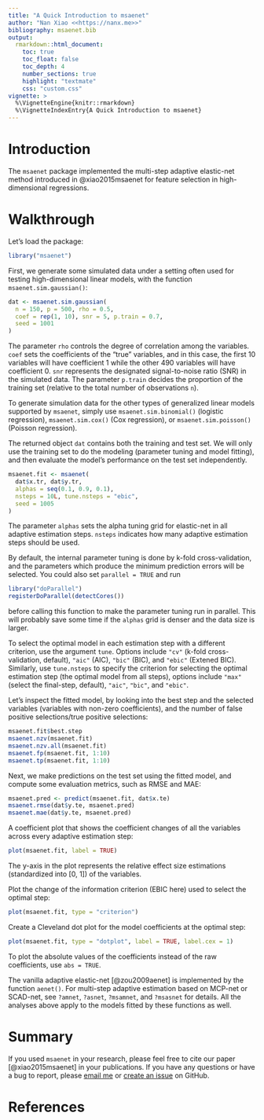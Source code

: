 ```yaml
---
title: "A Quick Introduction to msaenet"
author: "Nan Xiao <<https://nanx.me>>"
bibliography: msaenet.bib
output:
  rmarkdown::html_document:
    toc: true
    toc_float: false
    toc_depth: 4
    number_sections: true
    highlight: "textmate"
    css: "custom.css"
vignette: >
  %\VignetteEngine{knitr::rmarkdown}
  %\VignetteIndexEntry{A Quick Introduction to msaenet}
---
```


# Introduction

The `msaenet` package implemented the multi-step adaptive elastic-net method introduced in @xiao2015msaenet for feature selection in high-dimensional regressions.

# Walkthrough

Let's load the package:

```r
library("msaenet")
```

First, we generate some simulated data under a setting often used for testing high-dimensional linear models, with the function `msaenet.sim.gaussian()`:

```r
dat <- msaenet.sim.gaussian(
  n = 150, p = 500, rho = 0.5,
  coef = rep(1, 10), snr = 5, p.train = 0.7,
  seed = 1001
)
```

The parameter `rho` controls the degree of correlation among the variables. `coef` sets the coefficients of the "true" variables, and in this case, the first 10 variables will have coefficient 1 while the other 490 variables will have coefficient 0. `snr` represents the designated signal-to-noise ratio (SNR) in the simulated data. The parameter `p.train` decides the proportion of the training set (relative to the total number of observations `n`).

To generate simulation data for the other types of generalized linear models supported by `msaenet`, simply use `msaenet.sim.binomial()` (logistic regression), `msaenet.sim.cox()` (Cox regression), or `msaenet.sim.poisson()` (Poisson regression).

The returned object `dat` contains both the training and test set. We will only use the training set to do the modeling (parameter tuning and model fitting), and then evaluate the model's performance on the test set independently.

```r
msaenet.fit <- msaenet(
  dat$x.tr, dat$y.tr,
  alphas = seq(0.1, 0.9, 0.1),
  nsteps = 10L, tune.nsteps = "ebic",
  seed = 1005
)
```

The parameter `alphas` sets the alpha tuning grid for elastic-net in all adaptive estimation steps. `nsteps` indicates how many adaptive estimation steps should be used.

By default, the internal parameter tuning is done by k-fold cross-validation, and the parameters which produce the minimum prediction errors will be selected. You could also set `parallel = TRUE` and run

```r
library("doParallel")
registerDoParallel(detectCores())
```

before calling this function to make the parameter tuning run in parallel. This will probably save some time if the `alphas` grid is denser and the data size is larger.

To select the optimal model in each estimation step with a different criterion, use the argument `tune`. Options include `"cv"` (k-fold cross-validation, default), `"aic"` (AIC), `"bic"` (BIC), and `"ebic"` (Extened BIC). Similarly, use `tune.nsteps` to specify the criterion for selecting the optimal estimation step (the optimal model from all steps), options include `"max"` (select the final-step, default), `"aic"`, `"bic"`, and `"ebic"`.

Let's inspect the fitted model, by looking into the best step and the selected variables (variables with non-zero coefficients), and the number of false positive selections/true positive selections: 

```r
msaenet.fit$best.step
msaenet.nzv(msaenet.fit)
msaenet.nzv.all(msaenet.fit)
msaenet.fp(msaenet.fit, 1:10)
msaenet.tp(msaenet.fit, 1:10)
```

Next, we make predictions on the test set using the fitted model, and compute some evaluation metrics, such as RMSE and MAE:

```r
msaenet.pred <- predict(msaenet.fit, dat$x.te)
msaenet.rmse(dat$y.te, msaenet.pred)
msaenet.mae(dat$y.te, msaenet.pred)
```

A coefficient plot that shows the coefficient changes of all the variables across every adaptive estimation step:

```r
plot(msaenet.fit, label = TRUE)
```

The y-axis in the plot represents the relative effect size estimations (standardized into [0, 1]) of the variables.

Plot the change of the information criterion (EBIC here) used to select the optimal step:

```r
plot(msaenet.fit, type = "criterion")
```

Create a Cleveland dot plot for the model coefficients at the optimal step:

```r
plot(msaenet.fit, type = "dotplot", label = TRUE, label.cex = 1)
```

To plot the absolute values of the coefficients instead of the raw coefficients, use `abs = TRUE`.

The vanilla adaptive elastic-net [@zou2009aenet] is implemented by the function `aenet()`. For multi-step adaptive estimation based on MCP-net or SCAD-net, see `?amnet`, `?asnet`, `?msamnet`, and `?msasnet` for details. All the analyses above apply to the models fitted by these functions as well.

# Summary

If you used `msaenet` in your research, please feel free to cite our paper [@xiao2015msaenet] in your publications. If you have any questions or have a bug to report, please [email me](mailto:me@nanx.me) or [create an issue](https://github.com/nanxstats/msaenet/issues) on GitHub.

# References
